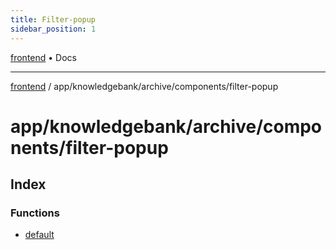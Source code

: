 ```yaml
---
title: Filter-popup
sidebar_position: 1
---
```


[frontend](./filter-popup/../../../../..) • Docs

***

[frontend](./filter-popup/../../../../..) / app/knowledgebank/archive/components/filter-popup

# app/knowledgebank/archive/components/filter-popup

## Index

### Functions

- [default](./filter-popup/functions/default)

